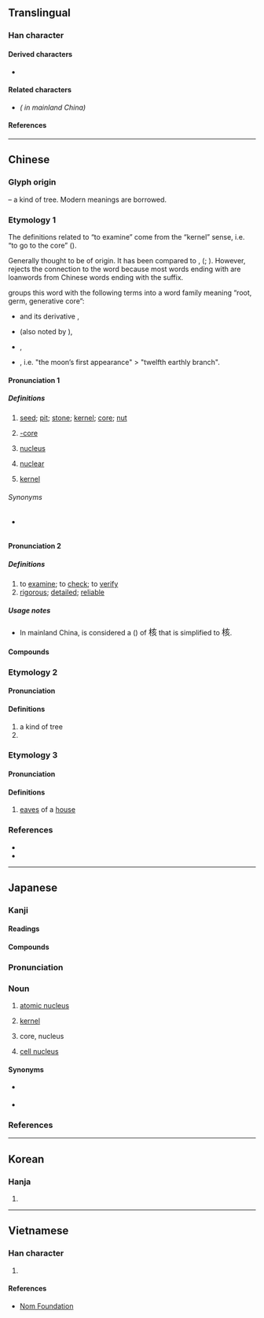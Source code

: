 {{also|覈}}
{{character info}}
==Translingual==

===Han character===
{{Han char|rn=75|rad=木|as=06|sn=10|four=40982|canj=DYVO|ids=⿰木亥}}

====Derived characters====
* {{l|mul|[[𫈺]]}}

====Related characters====
* {{l|mul|[[覈]]}} ''({{w|Variant Chinese character|Variant form}} in mainland China)''

====References====
{{Han ref|kx=0524.040|dkj=32173|dj=0912.070|hdz=21206.040|uh=6838}}

----

==Chinese==

===Glyph origin===
{{Han etym}}
{{Han compound|木|t1=tree|亥|ls=psc|c1=s|c2=p}} – a kind of tree. Modern meanings are borrowed.

===Etymology 1===
The definitions related to “to examine” come from the “kernel” sense, i.e. “to go to the core” ({{zh-ref|Schuessler, 2007}}).

Generally thought to be of {{der|zh|sit}} origin. It has been compared to {{cog|bo|རག་ཙེ}}, {{cog|mjw|rak}} ({{zh-ref|Gong, 2002}}; {{zh-ref|Schuessler, 2007}}). However, {{zh-ref|Hill (2012)}} rejects the connection to the {{cog|bo|-}} word because most words ending with {{m|bo||ཙེ}} are loanwords from Chinese words ending with the {{zh-l|*子}} suffix.

{{zh-ref|Smith (2011)}} groups this word with the following terms into a word family meaning “root, germ, generative core”:

* {{och-l|荄|id=1|grassroot}} and its derivative {{och-l|根|root}},
* {{och-l|骸|(human) bones}} (also noted by {{zh-ref|Schuessler, 2007}}),
* {{och-l|孩|child}},
* {{och-l|亥|sprouting stage}}, i.e. "the moon’s first appearance" > "twelfth earthly branch".

====Pronunciation 1====
{{zh-forms|alt=𣝗}}
{{zh-pron
|m=hé,hú,2nb=colloquial variant,er=y,2er=y
|m-s=he2
|c=wat6,hat6
|c_note=wat6 - “seed; kernel”; hat6 - “nucleus; nuclear”
|h=pfs=fu̍t/ha̍k
|h_note=fu̍t - “seed; kernel”; ha̍k - only in {{zh-l|核卵}}
|j=heh5/geh5
|j_note=geh5 - used in 核桃
|md=hŏk
|mn=hu̍t/ha̍t/xm,zz,tw:he̍k/qz:hia̍k
|mn_note=hu̍t - vernacular (“seed”); ha̍t - vernacular (“swelling in the lymph glands”); he̍k/hia̍k - literary
|mn-t=hêg4/hug8
|mn-t_note=hug8 - “seed”
|w=5hheq,5hhueq
|mc=<!--at 𣝗-->
|oc=1,1
|cat=n,a
}}

=====Definitions=====
{{zh-hanzi}}

# [[seed]]; [[pit]]; [[stone]]; [[kernel]]; [[core]]; [[nut]] {{zh-mw|c:粒}}
#: {{zh-x|𦧲 返 啲 核{wat6} 出嚟|spit the '''seeds'''/'''pits''' back out|C|ref={{attention|zh|not ultimately from Kaifang Cidian? in the rime-jyutping dictionary as "漯翻啲核出嚟"}}}}
# {{lb|zh|computing}} [[-core]]
#: {{zh-also|核心}}
#: {{zh-x|4--核|[[quad-core]]}}
# {{lb|zh|physics|chemistry|biology}} [[nucleus]]
# {{lb|zh|physics}} [[nuclear]]
# {{lb|zh|math|algebra|linear algebra}} [[kernel]]

======Synonyms======
* {{sense|seed}} {{q|Sichuan}} {{zh-l|核核兒}}

====Pronunciation 2====
{{zh-forms|alt=覈}}
{{zh-pron
|m=hé
|m-s=he2
|c=hat6
|h=pfs=het
|mn-t=hug8
|mc=y
|oc=1,2
|cat=v,a
}}

=====Definitions=====
{{zh-hanzi}}

# to [[examine]]; to [[check]]; to [[verify]]
# [[rigorous]]; [[detailed]]; [[reliable]]

=====Usage notes=====
* In mainland China, {{l|zh|覈}} is considered a {{w|Variant Chinese character|variant form}} ({{zh-l|異體字|tr=-}}) of <big>核</big> that is simplified to <big>核</big>.

====Compounds====
{{zh-der|剋核|卵核|原子核|反核|地下核爆|地下核試|察核|審核|山核桃|杏核兒|果核|查核|核仁|核傘|核備|核准|核分裂|核力|核化學|核半徑|核反應|核反應器|核可|核四|核型|核塵|核子|核子作用|核子分裂|核子力|核子反應|核子戰爭|核子戰略|核子武器|核子燃料|核子能|核子試爆|核子試驗|核子醫學|核子防護|核定|核實|核對|核廢料|核彈頭|核心|核心分子|核心區|核心家庭|核批|核果|核桃|核武器|核汙染|核派|核減|核潛艇|核燃料|核爆|核物理學|核發|核磁共振|核示|核算|核糖核酸|核糖體|核能|核能廢料|核能潛艇|核能發電|核能電廠|核膜|核苷|核苷酸|核蛋白|核融合|核裝置|核覆|核計|核辦|核酸|核銷|核閱|核電|核電廠|核黃疸|核黃素|桃核雕|棗核臉|殽核|煤核|熱核反應|痔核|稽核|簡核|精核|細胞核|結核|結核病|結核菌|統核|經濟核算|綜核|綜核名實|考核|肺結核|腎結核|腸結核|菌核|複核|覆核|賣李鑽核|鑒核|鑒核備查|陰核|雙核都市|非核武區|骨結核|麻核桃|核查|海核|內核|無核|基底核}}

===Etymology 2===
{{zh-forms}}

====Pronunciation====
{{zh-pron
|m=gāi
|dial=n
|cat=n
}}

====Definitions====
{{zh-hanzi}}

# a kind of tree
# {{zh-alt-form|荄}}

===Etymology 3===
{{zh-forms}}

====Pronunciation====
{{zh-pron
|m=kài
|dial=n
|cat=n
}}

====Definitions====
{{zh-hanzi}}

# [[eaves]] of a [[house]]

===References===
* {{R:twedu|A01911}}
* {{R:yue:Hanzi}}

{{zh-cat|Intermediate}}

----

==Japanese==

===Kanji===
{{ja-kanji|grade=c|rs=木06}}

====Readings====
{{ja-readings
|goon=ぎゃく
|kanon=かく
|kun=さね-
}}

====Compounds====
{{col3|ja
|{{ja-r|核心|かくしん}}
|{{ja-r|核開発|かくかいはつ}}: [[nuclear]] [[development]]
|{{ja-r|核拡散|かくかくさん}}: nuclear [[proliferation]]
|{{ja-r|核家族|かくかぞく}}: [[nuclear family]]
|{{ja-r|核攻撃|かくこうげき}}: nuclear [[attack]]
|{{ja-r|核%実%験|かく%じっ%けん}}: nuclear [[test]]
|{{ja-r|核戦争|かくせんそう}}
|{{ja-r|核燃料|かくねんりょう}}
|{{ja-r|核分裂|かくぶんれつ}}
|{{ja-r|核%兵%器|かく%へい%き}}: [[nuclear weapon]]
|{{ja-r|核エネルギー|かく　エネルギー}}: [[nuclear energy]]
|{{ja-r|核シェルター|かく　シェルター}}: nuclear bomb shelter
|{{ja-r|外核|がいかく}}: {{lb|ja|geology|nocat=1}} [[outer core]] (of Earth)
|{{ja-r|中核|ちゅうかく}}
|{{ja-r|内核|ないかく}}: {{lb|ja|geology|nocat=1}} [[inner core]] (of Earth)
|{{ja-r|反核|はんかく}}: anti-nuclear
|{{ja-r|非核|ひかく}}: non-nuclear
|{{ja-r|原%子%核|げん%し%かく}}: {{lb|ja|physics|nocat=1}} [[atomic nucleus]]
|{{ja-r|細%胞%核|さい%ぼう%かく}}: {{lb|ja|biology|nocat=1}} [[cell nucleus]]
|{{ja-r|尾%状%核|び%じょう%かく}}: {{lb|ja|neuroanatomy|nocat=1}} [[caudate nucleus]]
|{{ja-r|扁%桃%核|へん%とう%かく}}: {{lb|ja|neuroanatomy|nocat=1}} [[amygdala]]
|sort=0
}}

===Pronunciation===
{{ja-kanjitab|かく|yomi=o}}
{{ja-pron|yomi=kanon|かく|acc=1|acc_ref=DJR|acc2=2|acc2_ref=DJR}}

===Noun===
{{ja-noun|かく}}

# [[atomic nucleus]]
# {{lb|ja|algebra|sort=かく}} [[kernel]]
# {{lb|ja|astronomy|sort=かく}} core, nucleus
# [[cell nucleus]]

====Synonyms====
* {{sense|atomic nucleus}} {{ja-r|原%子%核|げん%し%かく}}
* {{sense|cell nucleus}} {{ja-r|細%胞%核|さい%ぼう%かく}}

===References===
<references/>

----

==Korean==

===Hanja===
{{ko-hanja|hangeul=[[핵]], [[홀]]|eumhun=|rv=haek, hol|mr=haek, hol|y=hayk, hol}}

# {{rfdef|ko|sort=木06}}

----

==Vietnamese==

===Han character===
{{vi-readings|rs=木06|reading=hạch}}

# {{rfdef|vi|sort=木06}}

====References====
* [http://nomfoundation.org/common/nom_details.php?codepoint=6838 Nom Foundation]
